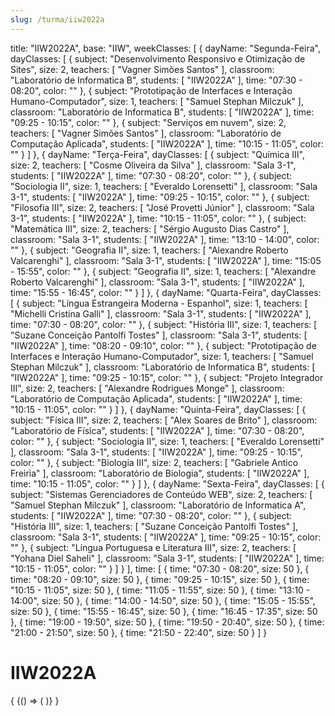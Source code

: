 ```yaml
---
slug: /turma/iiw2022a
---
```

  title: "IIW2022A",
  base: "IIW",
  weekClasses: [
    {
      dayName: "Segunda-Feira",
      dayClasses: [
        {
          subject: "Desenvolvimento Responsivo e Otimização de Sites",
          size: 2,
          teachers: [
            "Vagner Simões Santos"
          ],
          classroom: "Laboratório de Informatica B",
          students: [
            "IIW2022A"
          ],
          time: "07:30 - 08:20",
          color: ""
        },
        {
          subject: "Prototipação de Interfaces e Interação Humano-Computador",
          size: 1,
          teachers: [
            "Samuel Stephan Milczuk"
          ],
          classroom: "Laboratório de Informatica B",
          students: [
            "IIW2022A"
          ],
          time: "09:25 - 10:15",
          color: ""
        },
        {
          subject: "Serviços em nuvem",
          size: 2,
          teachers: [
            "Vagner Simões Santos"
          ],
          classroom: "Laboratório de Computação Aplicada",
          students: [
            "IIW2022A"
          ],
          time: "10:15 - 11:05",
          color: ""
        }
      ]
    },
    {
      dayName: "Terça-Feira",
      dayClasses: [
        {
          subject: "Química III",
          size: 2,
          teachers: [
            "Cosme Oliveira da Silva"
          ],
          classroom: "Sala 3-1",
          students: [
            "IIW2022A"
          ],
          time: "07:30 - 08:20",
          color: ""
        },
        {
          subject: "Sociologia II",
          size: 1,
          teachers: [
            "Everaldo Lorensetti"
          ],
          classroom: "Sala 3-1",
          students: [
            "IIW2022A"
          ],
          time: "09:25 - 10:15",
          color: ""
        },
        {
          subject: "Filosofia III",
          size: 2,
          teachers: [
            "José Provetti Júnior"
          ],
          classroom: "Sala 3-1",
          students: [
            "IIW2022A"
          ],
          time: "10:15 - 11:05",
          color: ""
        },
        {
          subject: "Matemática III",
          size: 2,
          teachers: [
            "Sérgio Augusto Dias Castro"
          ],
          classroom: "Sala 3-1",
          students: [
            "IIW2022A"
          ],
          time: "13:10 - 14:00",
          color: ""
        },
        {
          subject: "Geografia II",
          size: 1,
          teachers: [
            "Alexandre Roberto Valcarenghi"
          ],
          classroom: "Sala 3-1",
          students: [
            "IIW2022A"
          ],
          time: "15:05 - 15:55",
          color: ""
        },
        {
          subject: "Geografia II",
          size: 1,
          teachers: [
            "Alexandre Roberto Valcarenghi"
          ],
          classroom: "Sala 3-1",
          students: [
            "IIW2022A"
          ],
          time: "15:55 - 16:45",
          color: ""
        }
      ]
    },
    {
      dayName: "Quarta-Feira",
      dayClasses: [
        {
          subject: "Língua Estrangeira Moderna - Espanhol",
          size: 1,
          teachers: [
            "Michelli Cristina Galli"
          ],
          classroom: "Sala 3-1",
          students: [
            "IIW2022A"
          ],
          time: "07:30 - 08:20",
          color: ""
        },
        {
          subject: "História III",
          size: 1,
          teachers: [
            "Suzane Conceição Pantolfi Tostes"
          ],
          classroom: "Sala 3-1",
          students: [
            "IIW2022A"
          ],
          time: "08:20 - 09:10",
          color: ""
        },
        {
          subject: "Prototipação de Interfaces e Interação Humano-Computador",
          size: 1,
          teachers: [
            "Samuel Stephan Milczuk"
          ],
          classroom: "Laboratório de Informatica B",
          students: [
            "IIW2022A"
          ],
          time: "09:25 - 10:15",
          color: ""
        },
        {
          subject: "Projeto Integrador III",
          size: 2,
          teachers: [
            "Alexandre Rodrigues Monge"
          ],
          classroom: "Laboratório de Computação Aplicada",
          students: [
            "IIW2022A"
          ],
          time: "10:15 - 11:05",
          color: ""
        }
      ]
    },
    {
      dayName: "Quinta-Feira",
      dayClasses: [
        {
          subject: "Física III",
          size: 2,
          teachers: [
            "Alex Soares de Brito"
          ],
          classroom: "Laboratório de Física",
          students: [
            "IIW2022A"
          ],
          time: "07:30 - 08:20",
          color: ""
        },
        {
          subject: "Sociologia II",
          size: 1,
          teachers: [
            "Everaldo Lorensetti"
          ],
          classroom: "Sala 3-1",
          students: [
            "IIW2022A"
          ],
          time: "09:25 - 10:15",
          color: ""
        },
        {
          subject: "Biologia III",
          size: 2,
          teachers: [
            "Gabriele Antico Freiria"
          ],
          classroom: "Laboratório de Biologia",
          students: [
            "IIW2022A"
          ],
          time: "10:15 - 11:05",
          color: ""
        }
      ]
    },
    {
      dayName: "Sexta-Feira",
      dayClasses: [
        {
          subject: "Sistemas Gerenciadores de Conteúdo WEB",
          size: 2,
          teachers: [
            "Samuel Stephan Milczuk"
          ],
          classroom: "Laboratório de Informatica A",
          students: [
            "IIW2022A"
          ],
          time: "07:30 - 08:20",
          color: ""
        },
        {
          subject: "História III",
          size: 1,
          teachers: [
            "Suzane Conceição Pantolfi Tostes"
          ],
          classroom: "Sala 3-1",
          students: [
            "IIW2022A"
          ],
          time: "09:25 - 10:15",
          color: ""
        },
        {
          subject: "Língua Portuguesa e Literatura III",
          size: 2,
          teachers: [
            "Yohana Diel Saheli"
          ],
          classroom: "Sala 3-1",
          students: [
            "IIW2022A"
          ],
          time: "10:15 - 11:05",
          color: ""
        }
      ]
    }
  ],
  time: [
    {
      time: "07:30 - 08:20",
      size: 50
    },
    {
      time: "08:20 - 09:10",
      size: 50
    },
    {
      time: "09:25 - 10:15",
      size: 50
    },
    {
      time: "10:15 - 11:05",
      size: 50
    },
    {
      time: "11:05 - 11:55",
      size: 50
    },
    {
      time: "13:10 - 14:00",
      size: 50
    },
    {
      time: "14:00 - 14:50",
      size: 50
    },
    {
      time: "15:05 - 15:55",
      size: 50
    },
    {
      time: "15:55 - 16:45",
      size: 50
    },
    {
      time: "16:45 - 17:35",
      size: 50
    },
    {
      time: "19:00 - 19:50",
      size: 50
    },
    {
      time: "19:50 - 20:40",
      size: 50
    },
    {
      time: "21:00 - 21:50",
      size: 50
    },
    {
      time: "21:50 - 22:40",
      size: 50
    }
  ]
}

# IIW2022A

<div>
  {
    <BrowserOnly>
      {() => (
        <Grid
          title={data.title}
          weekClasses={data.weekClasses}
          time={data.time}
        />
      )}
    </BrowserOnly>
  }
</div>
